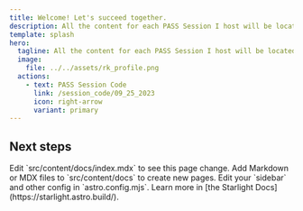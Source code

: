 ```yaml
---
title: Welcome! Let's succeed together.
description: All the content for each PASS Session I host will be located on this webpage. 
template: splash
hero:
  tagline: All the content for each PASS Session I host will be located on this webpage. 
  image:
    file: ../../assets/rk_profile.png
  actions:
    - text: PASS Session Code
      link: /session_code/09_25_2023
      icon: right-arrow
      variant: primary
---
```



## Next steps

<CardGrid>
	<Card title="Update content" icon="pencil">
		Edit `src/content/docs/index.mdx` to see this page change.
	</Card>
	<Card title="Add new content" icon="add-document">
		Add Markdown or MDX files to `src/content/docs` to create new pages.
	</Card>
	<Card title="Configure your site" icon="setting">
		Edit your `sidebar` and other config in `astro.config.mjs`.
	</Card>
	<Card title="Read the docs" icon="open-book">
		Learn more in [the Starlight Docs](https://starlight.astro.build/).
	</Card>
</CardGrid>
